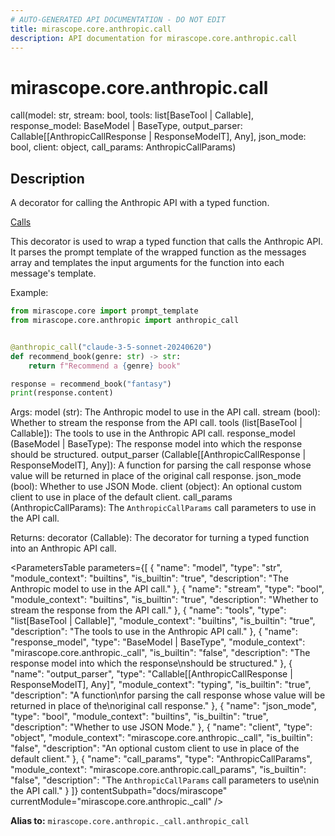 ```yaml
---
# AUTO-GENERATED API DOCUMENTATION - DO NOT EDIT
title: mirascope.core.anthropic.call
description: API documentation for mirascope.core.anthropic.call
---
```


# mirascope.core.anthropic.call

<ApiType type="Alias" />

<ApiSignature>
call(model: str, stream: bool, tools: list[BaseTool | Callable], response_model: BaseModel | BaseType, output_parser: Callable[[AnthropicCallResponse | ResponseModelT], Any], json_mode: bool, client: object, call_params: AnthropicCallParams)
</ApiSignature>

## Description

A decorator for calling the Anthropic API with a typed function.

<Info title="Usage">

[Calls](/docs/mirascope/learn/calls)

</Info>


This decorator is used to wrap a typed function that calls the Anthropic API. It
parses the prompt template of the wrapped function as the messages array and templates
the input arguments for the function into each message's template.

Example:

```python
from mirascope.core import prompt_template
from mirascope.core.anthropic import anthropic_call


@anthropic_call("claude-3-5-sonnet-20240620")
def recommend_book(genre: str) -> str:
    return f"Recommend a {genre} book"

response = recommend_book("fantasy")
print(response.content)
```

Args:
    model (str): The Anthropic model to use in the API call.
    stream (bool): Whether to stream the response from the API call.
    tools (list[BaseTool | Callable]): The tools to use in the Anthropic API call.
    response_model (BaseModel | BaseType): The response model into which the response
        should be structured.
    output_parser (Callable[[AnthropicCallResponse | ResponseModelT], Any]): A function
        for parsing the call response whose value will be returned in place of the
        original call response.
    json_mode (bool): Whether to use JSON Mode.
    client (object): An optional custom client to use in place of the default client.
    call_params (AnthropicCallParams): The `AnthropicCallParams` call parameters to use
        in the API call.

Returns:
    decorator (Callable): The decorator for turning a typed function into an Anthropic
        API call.

<ParametersTable
  parameters={[
  {
    "name": "model",
    "type": "str",
    "module_context": "builtins",
    "is_builtin": "true",
    "description": "The Anthropic model to use in the API call."
  },
  {
    "name": "stream",
    "type": "bool",
    "module_context": "builtins",
    "is_builtin": "true",
    "description": "Whether to stream the response from the API call."
  },
  {
    "name": "tools",
    "type": "list[BaseTool | Callable]",
    "module_context": "builtins",
    "is_builtin": "true",
    "description": "The tools to use in the Anthropic API call."
  },
  {
    "name": "response_model",
    "type": "BaseModel | BaseType",
    "module_context": "mirascope.core.anthropic._call",
    "is_builtin": "false",
    "description": "The response model into which the response\nshould be structured."
  },
  {
    "name": "output_parser",
    "type": "Callable[[AnthropicCallResponse | ResponseModelT], Any]",
    "module_context": "typing",
    "is_builtin": "true",
    "description": "A function\nfor parsing the call response whose value will be returned in place of the\noriginal call response."
  },
  {
    "name": "json_mode",
    "type": "bool",
    "module_context": "builtins",
    "is_builtin": "true",
    "description": "Whether to use JSON Mode."
  },
  {
    "name": "client",
    "type": "object",
    "module_context": "mirascope.core.anthropic._call",
    "is_builtin": "false",
    "description": "An optional custom client to use in place of the default client."
  },
  {
    "name": "call_params",
    "type": "AnthropicCallParams",
    "module_context": "mirascope.core.anthropic.call_params",
    "is_builtin": "false",
    "description": "The `AnthropicCallParams` call parameters to use\nin the API call."
  }
]}
  contentSubpath="docs/mirascope"
  currentModule="mirascope.core.anthropic._call"
/>

<ReturnType
  type="Callable"
  isBuiltin={false}
  contentSubpath="docs/mirascope"
  currentModule="mirascope.core.anthropic._call"
  description="The decorator for turning a typed function into an Anthropic\nAPI call."
/>


**Alias to:** `mirascope.core.anthropic._call.anthropic_call`

